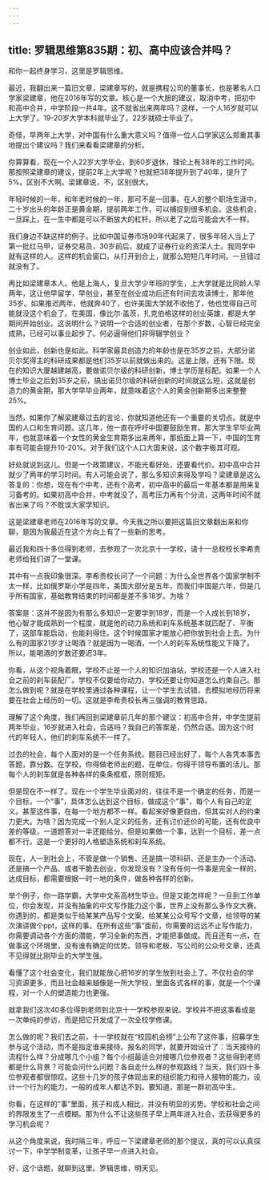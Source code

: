 ```yaml
---
---
---
```

title: 罗辑思维第835期：初、高中应该合并吗？
---

和你一起终身学习，这里是罗辑思维。

最近，我翻出来一篇旧文章，梁建章写的，就是携程公司的董事长，也是著名人口学家梁建章，他在2016年写的文章。核心是一个大胆的建议，取消中考，把初中和高中合并，中学阶段一共4年。这不就省出来两年吗？这样，一个人16岁就可以上大学了。19-20岁大学本科就毕业了。22岁就硕士毕业了。

奇怪，早两年上大学，对中国有什么重大意义吗？值得一位人口学家这么郑重其事地提出个建议吗？我们来看看梁建章的分析。

你算算看，现在一个人22岁大学毕业，到60岁退休，理论上有38年的工作时间。那按照梁建章的建议，提前2年上大学呢？也就把38年提升到了40年，提升了5%。区别不大啊。梁建章说，不，区别很大。

年轻时候的一年，和年老时候的一年，那可不是一回事。在人的整个职场生涯中，二十岁出头的年龄正是黄金期，提前两年工作，可以捕捉到很多机会。这些机会，一旦踩上，在一生中都是可以不断放大的杠杆。所以老了之后可能会大不一样。

我们身边不缺这样的例子。比如中国证券市场90年代起来了，很多年轻人当上了第一批红马甲，证券交易员，30岁前后，就成了证券行业的资深人士。我同学中就有这样的人。这样的机会窗口，从打开到合上，就那么短短几年时间。一旦错过就没有了。

再比如梁建章本人。他是上海人，复旦大学少年班的学生，上大学就是比同龄人早两年，这让他早留学，早创业，甚至在创业成功后还有时间去攻读博士，那年他35岁。如果推迟两年，他就奔40了，也许美国大学就不收他了，他也觉得自己可能就没这个机会了。在美国，像比尔·盖茨，扎克伯格这样的创业英雄，都是大学期间开始创业。这说明什么？说明一个合适的创业者，在那个岁数，心智已经完全成熟，已经可以事业起步了。何必逼得他们非得辍学创业？

创业如此，创新也是如此。科学家最具创造力的年龄也是在35岁之前，大部分诺贝尔奖得主的科研成果都是他们35岁以前就做出来的。这是上限，还有下限。现在的知识大厦越建越高，要做诺贝尔级的科研创新，博士学历是标配。如果一个人博士毕业之后到35岁之前，搞出诺贝尔级的科研创新的时间就这么短，这就是创造力的黄金期，那大学早毕业两年，就意味着这个人的黄金创新期多出来整整25%。

当然，如果你了解梁建章过去的言论，你就知道他还有一个重要的关切点。就是中国的人口和生育问题。这几年，他一直在呼吁中国要鼓励生育。那大学生早毕业两年，也就意味着一个女性的黄金生育期多出来两年，那纸面上算一下，中国的生育率有可能会提升10-20%。对于我们这个人口大国来说，这个数字极其可观。

好处就说到这儿。但是一个政策建议，不能光看好处，还要看代价。初中高中合并就少了两年的学习时间。有人可能会说了，那么多知识来得及学吗？梁建章是这么答复的：你想，现在有个中考，还有个高考，初中高中的最后一年基本都是用来复习备考的。如果初高中合并，中考就没了，高考压力再有个分流，这两年时间不就省出来了吗？不耽误大家学知识。

这是梁建章老师在2016年写的文章。今天我之所以要把这篇旧文章翻出来和你聊，是因为我最近在这个方向上有了一些新的思考。

最近我和四十多位得到老师，去参观了一次北京十一学校，请十一总校校长李希贵老师给我们讲了一堂课。

其中有一点我印象很深。李希贵校长问了一个问题：为什么全世界各个国家学制不太一样，比如俄罗斯小学是四年，美国大部分是五年，而我们中国是六年，但是几乎所有国家，基础教育结束的时间都是差不多18岁。为啥？

答案是：这并不是因为有那么多知识一定要学到18岁，而是一个人成长到18岁，他心智才能成熟到一个程度，就是他的动力系统和刹车系统基本就匹配了、平衡了，这部车能启动，也能刹得住。这个时候国家才能放心把你放到社会上去。为什么有的国家21岁才让喝酒？就是因为一喝酒，一个人的刹车系统性能又下降了。所以，能喝酒的岁数还要迟3年。

你看，从这个视角着眼，学校不止是一个人的知识加油站，学校还是一个人进入社会之前的刹车装配厂。学校不仅要给你动力，学校还要让你知道怎么约束自己。那怎么做到呢？就是在学校里通过各种课程，让一个学生去试错，去模拟地经历将来要在社会上经历的一切。这就是李希贵校长再三强调的教育思路。

理解了这个角度，我们再回到梁建章前几年的那个建议：初高中合并，中学生提前两年毕业，16岁就进入社会，合适吗？我自己的答案是，仍然合适。因为这个时代的年轻人，他们的刹车系统不一样了。

过去的社会，每个人面对的是一个任务系统。题目已经出好了，每个人各凭本事去答题，靠分数。在学校，你得做老师出的题，在单位，你得干领导布置的活儿。那每个人的刹车就是各种各样的条条框框，原则规矩。

但是现在不一样了。现在一个学生毕业面对的，往往不是一个确定的任务，而是一个目标，一个“事”，具体怎么达到这个目标，做成这个“事”，每个人有自己的定义。甚至这件事，在每一个地方都不一样。看起来好像更自由，但其实对人的约束力更大。为啥？因为完成一个别人定义的任务，还有讨价还价的可能，还有优良中差的等级，一道题答对一半还能给分。但是如果做一个事，达到一个目标，差一点都不行。这是一个更好的人格塑造系统和刹车系统。

现在，人一到社会上，不管是做一个销售、还是搞一项科研、还是主办一个活动、还是搞一个产品、或者干脆去创业，你发现没有？没有任何一件事是完全一样的，达成目标，都需要根据一时一地的条件，做各种各样的创新。

举个例子，你一路学霸，大学中文系高材生毕业。但是又能怎样呢？一旦到工作单位，你会发现，并没有抽象的中文写作能力这个事，世界上没有那么多作文大赛。你遇到的，都是类似于给某某产品写个文案，给某某公众号写个文章，给领导的某次演讲做个ppt，这样的事。在所有这些“事”面前，你需要的远远不止写作能力，你需要调动各个方面的潜能，学习全新的东西，才能把事做成。而且还有一点，在做事这个环境里，没有谁有确定的优势。领导和老板，写公司的公众号文章，还真不见得就比刚毕业的大学生强。

看懂了这个社会变化，我们就能放心把16岁的学生放到社会上了。不仅社会的学习资源更多，而且社会越来越像是一所大学校，里面各式各样的事，就是一个个课程，对一个人的塑造能力也更强。

就拿我们这次40多位得到老师到北京十一学校参观来说。学校并不把这事看成是一次单纯的参访，而是把它开发成了一次全校学修课。

怎么做的呢？我们去之前，十一学校就在“校园机会榜”上公布了这件事，招募学生参与这个活动，而不是指定谁来接待。报名的同学，就要开始设计了：当天接待的流程什么样？分成哪几个小组？每个小组最适合对接哪几位参观者？这些得到老师都是什么背景？可能会问什么问题？各自走什么样的参观路线？当天，我们四十多位参观者都很惊叹。这些十几岁的孩子体现出来的组织能力和待人接物的能力，设计一个行为的能力，一般的成年人都达不到。要知道，那是一群初高中生。

你看，在这样的“事”里面，孩子和成人相比，并没有明显的劣势。学校和社会之间的界限发生了一点模糊。那为什么不让这些孩子早上两年进入社会，去获得更多的学习机会呢？

从这个角度来说，我时隔三年，呼应一下梁建章老师的那个提议，真的可以认真探讨一下，中学学制变革，让孩子早一点进入社会。

好，这个话题，就聊到这里。罗辑思维，明天见。

